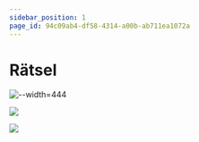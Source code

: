 ```yaml
---
sidebar_position: 1
page_id: 94c09ab4-df58-4314-a00b-ab711ea1072a
---
```


# Rätsel

![--width=444](./images/margaret-hamilton.jpeg)

![](./images/Marie-Curie.jpeg)



![](./images/James%20Watson.jpg)